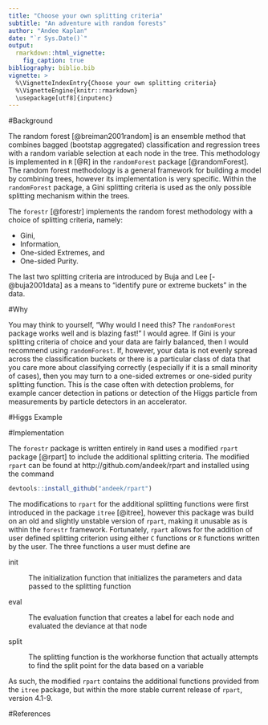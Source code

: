```yaml
---
title: "Choose your own splitting criteria"
subtitle: "An adventure with random forests"
author: "Andee Kaplan"
date: "`r Sys.Date()`"
output: 
  rmarkdown::html_vignette:
    fig_caption: true
bibliography: biblio.bib
vignette: >
  %\VignetteIndexEntry{Choose your own splitting criteria}
  %\VignetteEngine{knitr::rmarkdown}
  \usepackage[utf8]{inputenc}
---
```


#Background

The random forest [@breiman2001random] is an ensemble method that combines bagged (bootstap aggregated) classification and regression trees with a random variable selection at each node in the tree. This methodology is implemented in `R` [@R] in the `randomForest` package [@randomForest]. The random forest methodology is a general framework for building a model by combining trees, however its implementation is very specific. Within the `randomForest` package, a Gini splitting criteria is used as the only possible splitting mechanism within the trees.

The `forestr` [@forestr] implements the random forest methodology with a choice of splitting criteria, namely:

  - Gini,
  - Information,
  - One-sided Extremes, and
  - One-sided Purity.
  
The last two splitting criteria are introduced by Buja and Lee [-@buja2001data] as a means to "identify pure or extreme buckets" in the data.

#Why

You may think to yourself, "Why would I need this? The `randomForest` package works well and is blazing fast!" I would agree. If Gini is your splitting criteria of choice and your data are fairly balanced, then I would recommend using `randomForest`. If, however, your data is not evenly spread across the classification buckets or there is a particular class of data that you care more about classifying correctly (especially if it is a small minority of cases), then you may turn to a one-sided extremes or one-sided purity splitting function. This is the case often with detection problems, for example cancer detection in pations or detection of the Higgs particle from measurements by particle detectors in an accelerator.

#Higgs Example


#Implementation

The `forestr` package is written entirely in `R`and uses a modified `rpart` package [@rpart] to include the additional splitting criteria. The modified `rpart` can be found at http://github.com/andeek/rpart and installed using the command 

```r
devtools::install_github("andeek/rpart")
```

The modifications to `rpart` for the additional splitting functions were first introduced in the package `itree` [@itree], however this package was build on an old and slightly unstable version of `rpart`, making it unusable as is within the `forestr` framework. Fortunately, `rpart` allows for the addition of user defined splitting criterion using either `C` functions or `R` functions written by the user. The three functions a user must define are

init

:   The initialization function that initializes the parameters and data passed to the splitting function

eval

:   The evaluation function that creates a label for each node and evaluated the deviance at that node

split
    
:   The splitting function is the workhorse function that actually attempts to find the split point for the data based on a variable

As such, the modified `rpart` contains the additional functions provided from the `itree` package, but within the more stable current release of `rpart`, version 4.1-9.

#References
